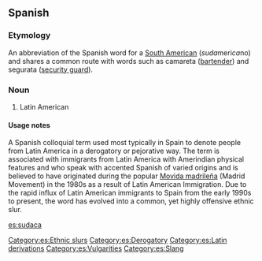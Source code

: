 {{rfc|Definition should probably be split into Definition and Usage notes. Etymology too long? (Severely) Biased definition?}}

==Spanish==

===Etymology===
An abbreviation of the Spanish word for a [[South American]] (''suda''meri''ca''no) and shares a common route with words such as camareta ([[bartender]]) and segurata ([[security guard]]).

===Noun===
{{es-noun-mf}}

# {{sense|generally considered offensive and vulgar}} Latin American

====Usage notes====
A Spanish colloquial term used most typically in Spain to denote people from Latin America in a derogatory or pejorative way. The term is associated with immigrants from Latin America with Amerindian physical features and who speak with accented Spanish of varied origins and is believed to have originated during the popular [[Movida madrileña]] (Madrid Movement) in the 1980s as a result of Latin American Immigration. Due to the rapid influx of Latin American immigrants to Spain from the early 1990s to present, the word has evolved into a common, yet highly offensive ethnic slur. 

[[Category:es:Ethnic slurs]] 
[[Category:es:Derogatory]]
[[Category:es:Latin derivations]]
[[Category:es:Vulgarities]] 
[[Category:es:Slang]]

[[es:sudaca]]